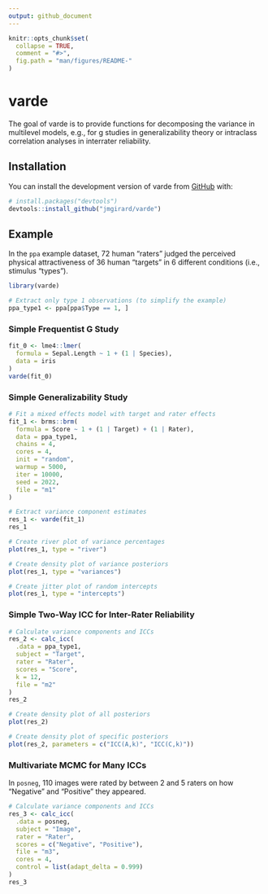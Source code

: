 ```yaml
---
output: github_document
---
```


<!-- README.md is generated from README.Rmd. Please edit that file -->

```r
knitr::opts_chunk$set(
  collapse = TRUE,
  comment = "#>",
  fig.path = "man/figures/README-"
)
```

# varde

<!-- badges: start -->
<!-- badges: end -->

The goal of varde is to provide functions for decomposing the variance in multilevel models, e.g., for g studies in generalizability theory or intraclass correlation analyses in interrater reliability.

## Installation

You can install the development version of varde from [GitHub](https://github.com/) with:

``` r
# install.packages("devtools")
devtools::install_github("jmgirard/varde")
```

## Example

In the `ppa` example dataset, 72 human "raters" judged the perceived physical attractiveness of 36 human "targets" in 6 different conditions (i.e., stimulus "types").

```r
library(varde)

# Extract only type 1 observations (to simplify the example)
ppa_type1 <- ppa[ppa$Type == 1, ]
```


### Simple Frequentist G Study

```r
fit_0 <- lme4::lmer(
  formula = Sepal.Length ~ 1 + (1 | Species),
  data = iris
)
varde(fit_0)
```


### Simple Generalizability Study

```r
# Fit a mixed effects model with target and rater effects
fit_1 <- brms::brm(
  formula = Score ~ 1 + (1 | Target) + (1 | Rater),
  data = ppa_type1,
  chains = 4,
  cores = 4,
  init = "random",
  warmup = 5000,
  iter = 10000,
  seed = 2022,
  file = "m1"
)
```

```r
# Extract variance component estimates
res_1 <- varde(fit_1)
res_1
```

```r
# Create river plot of variance percentages
plot(res_1, type = "river")
```

```r
# Create density plot of variance posteriors
plot(res_1, type = "variances")
```

```r
# Create jitter plot of random intercepts
plot(res_1, type = "intercepts")
```

### Simple Two-Way ICC for Inter-Rater Reliability

```r
# Calculate variance components and ICCs
res_2 <- calc_icc(
  .data = ppa_type1, 
  subject = "Target",
  rater = "Rater",
  scores = "Score",
  k = 12,
  file = "m2"
)
res_2
```

```r
# Create density plot of all posteriors
plot(res_2)
```

```r
# Create density plot of specific posteriors
plot(res_2, parameters = c("ICC(A,k)", "ICC(C,k)"))
```

### Multivariate MCMC for Many ICCs

In `posneg`, 110 images were rated by between 2 and 5 raters on how "Negative" and "Positive" they appeared.

```r
# Calculate variance components and ICCs
res_3 <- calc_icc(
  .data = posneg, 
  subject = "Image",
  rater = "Rater",
  scores = c("Negative", "Positive"),
  file = "m3",
  cores = 4,
  control = list(adapt_delta = 0.999)
)
res_3
```


